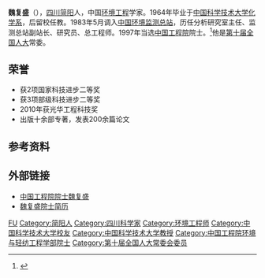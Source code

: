 '''魏复盛'''（{{bd|1938年|11月9日|}}），[[四川|四川]][[简阳县|简阳]]人，中国[[环境工程|环境工程]]学家。1964年毕业于[[中国科学技术大学|中国科学技术大学]][[化学系|化学系]]，后留校任教。1983年5月调入[[中国环境监测总站|中国环境监测总站]]，历任分析研究室主任、监测总站副站长、研究员、总工程师。1997年当选[[中国工程院|中国工程院]]院士。<ref >{{cite web|url=http://www.cae.cn/cae/jsp/jump.jsp?oid=20111231115319312665205 | language= | title=魏复盛 |publisher=中国工程院 |date= |accessdate=2015-8 }}</ref>他是[[第十届全国人大|第十届全国人大]]常委。

== 荣誉 ==
* 获2项国家科技进步二等奖
* 获3项部级科技进步二等奖
* 2010年获光华工程科技奖
* 出版十余部专著，发表200余篇论文

== 参考资料 ==
{{reflist}}

== 外部链接 ==
* [https://web.archive.org/web/20150812013615/http://cnemc.cn/publish/totalWebSite/news/news_19.html 中国工程院院士魏复盛]
* [http://www.hycfw.com/Figure/hyys/hj/zggcyyswfs/2012/03/20/119112.html 魏复盛院士简历]{{dead link|date=2018年5月 |bot=InternetArchiveBot |fix-attempted=yes }}

{{中国工程院环境与轻纺工程学部院士}}

{{Authority control}}
{{DEFAULTSORT:Wei魏}}
[[Category:魏姓|FU]]
[[Category:简阳人|Category:简阳人]]
[[Category:四川科学家|Category:四川科学家]]
[[Category:环境工程师|Category:环境工程师]]
[[Category:中国科学技术大学校友|Category:中国科学技术大学校友]]
[[Category:中国科学技术大学教授|Category:中国科学技术大学教授]]
[[Category:中国工程院环境与轻纺工程学部院士|Category:中国工程院环境与轻纺工程学部院士]]
[[Category:第十届全国人大常委会委员|Category:第十届全国人大常委会委员]]